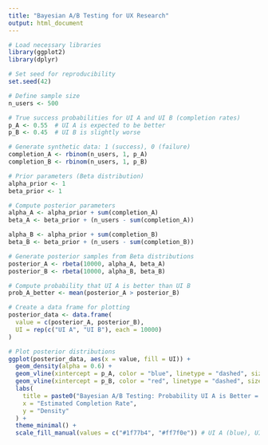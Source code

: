 ---
title: "Bayesian A/B Testing for UX Research"
output: html_document
---
```{r}
# Load necessary libraries
library(ggplot2)
library(dplyr)

# Set seed for reproducibility
set.seed(42)

# Define sample size
n_users <- 500

# True success probabilities for UI A and UI B (completion rates)
p_A <- 0.55  # UI A is expected to be better
p_B <- 0.45  # UI B is slightly worse

# Generate synthetic data: 1 (success), 0 (failure)
completion_A <- rbinom(n_users, 1, p_A)
completion_B <- rbinom(n_users, 1, p_B)

# Prior parameters (Beta distribution)
alpha_prior <- 1
beta_prior <- 1

# Compute posterior parameters
alpha_A <- alpha_prior + sum(completion_A)
beta_A <- beta_prior + (n_users - sum(completion_A))

alpha_B <- alpha_prior + sum(completion_B)
beta_B <- beta_prior + (n_users - sum(completion_B))

# Generate posterior samples from Beta distributions
posterior_A <- rbeta(10000, alpha_A, beta_A)
posterior_B <- rbeta(10000, alpha_B, beta_B)

# Compute probability that UI A is better than UI B
prob_A_better <- mean(posterior_A > posterior_B)

# Create a data frame for plotting
posterior_data <- data.frame(
  value = c(posterior_A, posterior_B),
  UI = rep(c("UI A", "UI B"), each = 10000)
)

# Plot posterior distributions
ggplot(posterior_data, aes(x = value, fill = UI)) +
  geom_density(alpha = 0.6) +
  geom_vline(xintercept = p_A, color = "blue", linetype = "dashed", size = 1.2, alpha = 0.7) +
  geom_vline(xintercept = p_B, color = "red", linetype = "dashed", size = 1.2, alpha = 0.7) +
  labs(
    title = paste0("Bayesian A/B Testing: Probability UI A is Better = ", round(prob_A_better * 100, 2), "%"),
    x = "Estimated Completion Rate",
    y = "Density"
  ) +
  theme_minimal() +
  scale_fill_manual(values = c("#1f77b4", "#ff7f0e")) # UI A (blue), UI B (orange)

```

